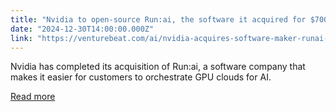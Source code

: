 ```yaml
---
title: "Nvidia to open-source Run:ai, the software it acquired for $700M to help companies manage GPUs for AI"
date: "2024-12-30T14:00:00.000Z"
link: "https://venturebeat.com/ai/nvidia-acquires-software-maker-runai-to-orchestrate-gpu-clouds-for-ai/"
---
```


Nvidia has completed its acquisition of Run:ai, a software company that makes it easier for customers to orchestrate GPU clouds for AI.

[Read more](https://venturebeat.com/ai/nvidia-acquires-software-maker-runai-to-orchestrate-gpu-clouds-for-ai/)
